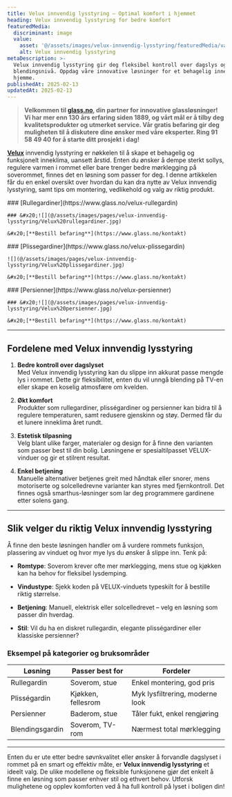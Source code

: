 ```yaml
---
title: Velux innvendig lysstyring – Optimal komfort i hjemmet
heading: Velux innvendig lysstyring for bedre komfort
featuredMedia:
  discriminant: image
  value:
    asset: '@/assets/images/velux-innvendig-lysstyring/featuredMedia/value/asset.jpg'
    alt: Velux innvendig lysstyring
metaDescription: >-
  Velux innvendig lysstyring gir deg fleksibel kontroll over dagslys og
  blendingsnivå. Oppdag våre innovative løsninger for et behagelig inneklima
  hjemme.
publishedAt: 2025-02-13
updatedAt: 2025-02-13
---
```

> **Velkommen til [glass.no](https://www.glass.no/), din partner for innovative glassløsninger! Vi har mer enn 130 års erfaring siden 1889, og vårt mål er å tilby deg kvalitetsprodukter og utmerket service. Vår gratis befaring gir deg muligheten til å diskutere dine ønsker med våre eksperter. Ring 91 58 49 40 for å starte ditt prosjekt i dag!**

[**Velux**](https://www.glass.no/velux) innvendig lysstyring er nøkkelen til å skape et behagelig og funksjonelt inneklima, uansett årstid. Enten du ønsker å dempe sterkt sollys, regulere varmen i rommet eller bare trenger bedre mørklegging på soverommet, finnes det en løsning som passer for deg. I denne artikkelen får du en enkel oversikt over hvordan du kan dra nytte av Velux innvendig lysstyring, samt tips om montering, vedlikehold og valg av riktig produkt.

<Container crop="wide">
  <Container crop="normal">
    ### [Rullegardiner](https://www.glass.no/velux-rullegardin)

    ### &#x20;![](@/assets/images/pages/velux-innvendig-lysstyring/Velux%20rullegardiner.jpg)

    &#x20;[**Bestill befaring**](https://www.glass.no/kontakt)
  </Container>

  <Container crop="normal">
    ### [Plissegardiner](https://www.glass.no/velux-plissegardin)

    ![](@/assets/images/pages/velux-innvendig-lysstyring/Velux%20plissegardiner.jpg)

    &#x20;[**Bestill befaring**](https://www.glass.no/kontakt)
  </Container>

  <Container crop="normal">
    ### [Persienner](https://www.glass.no/velux-persienner)

    ### &#x20;![](@/assets/images/pages/velux-innvendig-lysstyring/Velux%20persienner.jpg)

    &#x20;[**Bestill befaring**](https://www.glass.no/kontakt)
  </Container>
</Container>

---

## **Fordelene med Velux innvendig lysstyring**

1. **Bedre kontroll over dagslyset**\
   Med Velux innvendig lysstyring kan du slippe inn akkurat passe mengde lys i rommet. Dette gir fleksibilitet, enten du vil unngå blending på TV-en eller skape en koselig atmosfære om kvelden.

2. **Økt komfort**\
   Produkter som rullegardiner, plisségardiner og persienner kan bidra til å regulere temperaturen, samt redusere gjenskinn og støy. Dermed får du et lunere inneklima året rundt.

3. **Estetisk tilpasning**\
   Velg blant ulike farger, materialer og design for å finne den varianten som passer best til din bolig. Løsningene er spesialtilpasset VELUX-vinduer og gir et stilrent resultat.

4. **Enkel betjening**\
   Manuelle alternativer betjenes greit med håndtak eller snorer, mens motoriserte og solcelledrevne varianter kan styres med fjernkontroll. Det finnes også smarthus-løsninger som lar deg programmere gardinene etter solens gang.

---

## **Slik velger du riktig Velux innvendig lysstyring**

Å finne den beste løsningen handler om å vurdere rommets funksjon, plassering av vinduet og hvor mye lys du ønsker å slippe inn. Tenk på:

* **Romtype**: Soverom krever ofte mer mørklegging, mens stue og kjøkken kan ha behov for fleksibel lysdemping.

* **Vindustype**: Sjekk koden på VELUX-vinduets typeskilt for å bestille riktig størrelse.

* **Betjening**: Manuell, elektrisk eller solcelledrevet – velg en løsning som passer din hverdag.

* **Stil**: Vil du ha en diskret rullegardin, elegante plisségardiner eller klassiske persienner?

### **Eksempel på kategorier og bruksområder**

| Løsning         | Passer best for    | Fordeler                        |
| --------------- | ------------------ | ------------------------------- |
| Rullegardin     | Soverom, stue      | Enkel montering, god pris       |
| Plisségardin    | Kjøkken, fellesrom | Myk lysfiltrering, moderne look |
| Persienner      | Baderom, stue      | Tåler fukt, enkel rengjøring    |
| Blendingsgardin | Soverom, TV-rom    | Nærmest total mørklegging       |

---

Enten du er ute etter bedre søvnkvalitet eller ønsker å forvandle dagslyset i rommet på en smart og effektiv måte, er **Velux innvendig lysstyring** et ideelt valg. De ulike modellene og fleksible funksjonene gjør det enkelt å finne en løsning som passer enhver stil og ethvert behov. Utforsk mulighetene og opplev komforten ved å ha full kontroll på lyset i boligen din!
